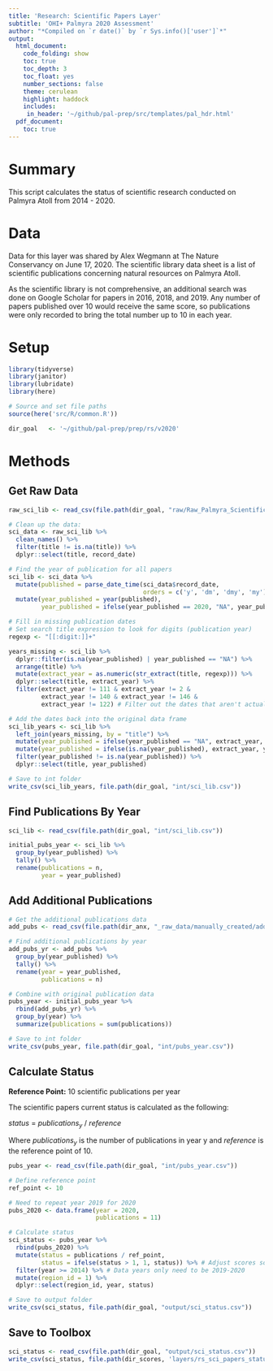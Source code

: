 ```yaml
---
title: 'Research: Scientific Papers Layer'
subtitle: 'OHI+ Palmyra 2020 Assessment'
author: "*Compiled on `r date()` by `r Sys.info()['user']`*"
output: 
  html_document:
    code_folding: show
    toc: true
    toc_depth: 3 
    toc_float: yes
    number_sections: false
    theme: cerulean
    highlight: haddock
    includes: 
     in_header: '~/github/pal-prep/src/templates/pal_hdr.html' 
  pdf_document:
    toc: true
---
```


# Summary

This script calculates the status of scientific research conducted on Palmyra Atoll from 2014 - 2020.            

# Data 

Data for this layer was shared by Alex Wegmann at The Nature Conservancy on June 17, 2020. The scientific library data sheet is a list of scientific publications concerning natural resources on Palmyra Atoll.    

As the scientific library is not comprehensive, an additional search was done on Google Scholar for papers in 2016, 2018, and 2019. Any number of papers published over 10 would receive the same score, so publications were only recorded to bring the total number up to 10 in each year.  

# Setup

```r

library(tidyverse)
library(janitor)
library(lubridate)
library(here)

# Source and set file paths
source(here('src/R/common.R'))

dir_goal   <- '~/github/pal-prep/prep/rs/v2020'
```

# Methods

## Get Raw Data

```r

raw_sci_lib <- read_csv(file.path(dir_goal, "raw/Raw_Palmyra_Scientific_Library.csv"))

# Clean up the data:
sci_data <- raw_sci_lib %>% 
  clean_names() %>% 
  filter(title != is.na(title)) %>% 
  dplyr::select(title, record_date)

# Find the year of publication for all papers
sci_lib <- sci_data %>% 
  mutate(published = parse_date_time(sci_data$record_date,
                                     orders = c('y', 'dm', 'dmy', 'my'))) %>% 
  mutate(year_published = year(published),
         year_published = ifelse(year_published == 2020, "NA", year_published))

# Fill in missing publication dates
# Set search title expression to look for digits (publication year)
regexp <- "[[:digit:]]+"

years_missing <- sci_lib %>% 
  dplyr::filter(is.na(year_published) | year_published == "NA") %>% 
  arrange(title) %>% 
  mutate(extract_year = as.numeric(str_extract(title, regexp))) %>% 
  dplyr::select(title, extract_year) %>% 
  filter(extract_year != 111 & extract_year != 2 &
         extract_year != 140 & extract_year != 146 &
         extract_year != 122) # Filter out the dates that aren't actually dates 

# Add the dates back into the original data frame 
sci_lib_years <- sci_lib %>% 
  left_join(years_missing, by = "title") %>% 
  mutate(year_published = ifelse(year_published == "NA", extract_year, year_published)) %>% 
  mutate(year_published = ifelse(is.na(year_published), extract_year, year_published)) %>% 
  filter(year_published != is.na(year_published)) %>% 
  dplyr::select(title, year_published) 

# Save to int folder 
write_csv(sci_lib_years, file.path(dir_goal, "int/sci_lib.csv"))
```

## Find Publications By Year

```r

sci_lib <- read_csv(file.path(dir_goal, "int/sci_lib.csv"))

initial_pubs_year <- sci_lib %>% 
  group_by(year_published) %>% 
  tally() %>% 
  rename(publications = n,
         year = year_published)

```

## Add Additional Publications 

```r
# Get the additional publications data
add_pubs <- read_csv(file.path(dir_anx, "_raw_data/manually_created/added_publications.csv"))

# Find additional publications by year 
add_pubs_yr <- add_pubs %>% 
  group_by(year_published) %>% 
  tally() %>% 
  rename(year = year_published,
         publications = n)

# Combine with original publication data 
pubs_year <- initial_pubs_year %>% 
  rbind(add_pubs_yr) %>% 
  group_by(year) %>% 
  summarize(publications = sum(publications))

# Save to int folder
write_csv(pubs_year, file.path(dir_goal, "int/pubs_year.csv"))
```

## Calculate Status 

**Reference Point:** 10 scientific publications per year   

The scientific papers current status is calculated as the following:   

$status~=~publications_{y}~/~reference$   

Where $publications_{y}$ is the number of publications in year y and $reference$ is the reference point of 10.   

```r

pubs_year <- read_csv(file.path(dir_goal, "int/pubs_year.csv"))

# Define reference point 
ref_point <- 10

# Need to repeat year 2019 for 2020
pubs_2020 <- data.frame(year = 2020,
                        publications = 11)

# Calculate status 
sci_status <- pubs_year %>% 
  rbind(pubs_2020) %>% 
  mutate(status = publications / ref_point,
         status = ifelse(status > 1, 1, status)) %>% # Adjust scores so they don't go above 1
  filter(year >= 2014) %>% # Data years only need to be 2019-2020
  mutate(region_id = 1) %>% 
  dplyr::select(region_id, year, status)

# Save to output folder
write_csv(sci_status, file.path(dir_goal, "output/sci_status.csv"))
```

## Save to Toolbox 

```r
sci_status <- read_csv(file.path(dir_goal, "output/sci_status.csv"))
write_csv(sci_status, file.path(dir_scores, 'layers/rs_sci_papers_status.csv'))
```
